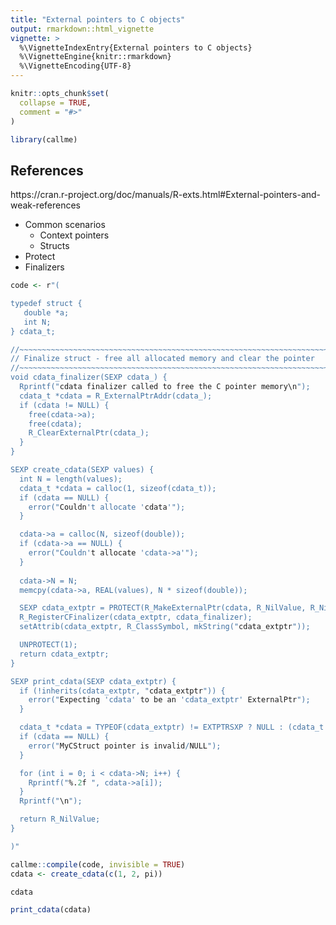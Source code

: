 ```yaml
---
title: "External pointers to C objects"
output: rmarkdown::html_vignette
vignette: >
  %\VignetteIndexEntry{External pointers to C objects}
  %\VignetteEngine{knitr::rmarkdown}
  %\VignetteEncoding{UTF-8}
---
```


```r
knitr::opts_chunk$set(
  collapse = TRUE,
  comment = "#>"
)
```

```r
library(callme)
```

## References

https://cran.r-project.org/doc/manuals/R-exts.html#External-pointers-and-weak-references


* Common scenarios
    * Context pointers
    * Structs
* Protect
* Finalizers

```r
code <- r"(

typedef struct {
   double *a;
   int N;
} cdata_t;

//~~~~~~~~~~~~~~~~~~~~~~~~~~~~~~~~~~~~~~~~~~~~~~~~~~~~~~~~~~~~~~~~~~~~~~~~~~~~
// Finalize struct - free all allocated memory and clear the pointer
//~~~~~~~~~~~~~~~~~~~~~~~~~~~~~~~~~~~~~~~~~~~~~~~~~~~~~~~~~~~~~~~~~~~~~~~~~~~~
void cdata_finalizer(SEXP cdata_) {
  Rprintf("cdata finalizer called to free the C pointer memory\n");
  cdata_t *cdata = R_ExternalPtrAddr(cdata_);
  if (cdata != NULL) {
    free(cdata->a);
    free(cdata);
    R_ClearExternalPtr(cdata_);
  }
}

SEXP create_cdata(SEXP values) {
  int N = length(values);
  cdata_t *cdata = calloc(1, sizeof(cdata_t));
  if (cdata == NULL) {
    error("Couldn't allocate 'cdata'");
  }

  cdata->a = calloc(N, sizeof(double));
  if (cdata->a == NULL) {
    error("Couldn't allocate 'cdata->a'");
  }
  
  cdata->N = N;
  memcpy(cdata->a, REAL(values), N * sizeof(double));

  SEXP cdata_extptr = PROTECT(R_MakeExternalPtr(cdata, R_NilValue, R_NilValue));
  R_RegisterCFinalizer(cdata_extptr, cdata_finalizer);
  setAttrib(cdata_extptr, R_ClassSymbol, mkString("cdata_extptr"));

  UNPROTECT(1);
  return cdata_extptr;
}

SEXP print_cdata(SEXP cdata_extptr) {
  if (!inherits(cdata_extptr, "cdata_extptr")) {
    error("Expecting 'cdata' to be an 'cdata_extptr' ExternalPtr");
  }

  cdata_t *cdata = TYPEOF(cdata_extptr) != EXTPTRSXP ? NULL : (cdata_t *)R_ExternalPtrAddr(cdata_extptr);
  if (cdata == NULL) {
    error("MyCStruct pointer is invalid/NULL");
  }

  for (int i = 0; i < cdata->N; i++) {
    Rprintf("%.2f ", cdata->a[i]);
  }
  Rprintf("\n");

  return R_NilValue;
}

)"

callme::compile(code, invisible = TRUE)
cdata <- create_cdata(c(1, 2, pi))

cdata

print_cdata(cdata)
```

